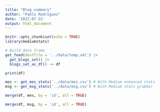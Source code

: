 ```yaml
---
title: "Blog summary"
author: "Pablo Rodríguez"
date: '2022-07-22'
output: html_document
---
```


```r
knitr::opts_chunk$set(echo = TRUE)
library(mediumstats)
```


```r
# Build data frame
get_feed(destfile = '../data/temp.xml') |> 
  get_blogs_set() |> 
  blogs_set_as_df() -> df

print(df)
```

```r
mes <- get_mes_stats('../data/mes.csv') # With Medium enhanced stats
msg <- get_msg_stats('../data/msg.csv') # With Medium stats grabber
```

```r
merge(df, mes, by = 'id', all = TRUE)
```
```r
merge(df, msg, by = 'id', all = TRUE)
```
